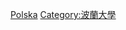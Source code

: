 {{Commonscat|Alumni by university or college in Poland}}

[[Category:歐洲大學校友|Polska]]
[[Category:波蘭大學|Category:波蘭大學]]